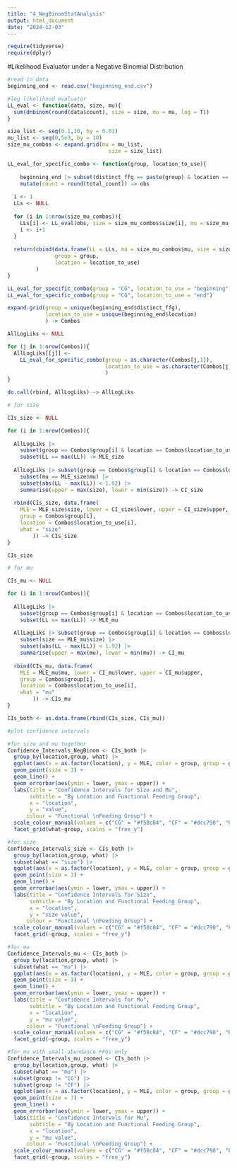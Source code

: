```yaml
---
title: "4_NegBinomStatAnalysis"
output: html_document
date: "2024-12-03"
---
```


```r
require(tidyverse)
require(dplyr)
```

#Likelihood Evaluator under a Negative Binomial Distribution

```r
#read in data 
beginning_end <- read.csv("beginning_end.csv")
```


```r
#log likelihood evaluator
LL_eval <- function(data, size, mu){
  sum(dnbinom(round(data$count), size = size, mu = mu, log = T))
}

size_list <- seq(0.1,10, by = 0.01)
mu_list <- seq(0,5e3, by = 10)
size_mu_combos <- expand.grid(mu = mu_list, 
                                size = size_list)

LL_eval_for_specific_combo <- function(group, location_to_use){
  
    beginning_end |> subset(distinct_ffg == paste(group) & location == paste(location_to_use)) |>
    mutate(count = round(total_count)) -> obs
  
  i <- 1
  LLs <- NULL
  
  for (i in 1:nrow(size_mu_combos)){
    LLs[i] <- LL_eval(obs, size = size_mu_combos$size[i], mu = size_mu_combos$mu[i])
    i <- i+1
  }
  
  return(cbind(data.frame(LL = LLs, mu = size_mu_combos$mu, size = size_mu_combos$size), 
               group = group, 
               location = location_to_use)
         )
}

LL_eval_for_specific_combo(group = "CG", location_to_use = "beginning")
LL_eval_for_specific_combo(group = "CG", location_to_use = "end")

expand.grid(group = unique(beginning_end$distinct_ffg),
            location_to_use = unique(beginning_end$location)
            ) -> Combos

AllLogLiks <- NULL

for (j in 1:nrow(Combos)){
  AllLogLiks[[j]] <-
    LL_eval_for_specific_combo(group = as.character(Combos[j,1]), 
                               location_to_use = as.character(Combos[j,2])
                               )
}

do.call(rbind, AllLogLiks) -> AllLogLiks

# for size 

CIs_size <- NULL

for (i in 1:nrow(Combos)){
  
  AllLogLiks |> 
    subset(group == Combos$group[i] & location == Combos$location_to_use[i]) |>
    subset(LL == max(LL)) -> MLE_size
  
  AllLogLiks |> subset(group == Combos$group[i] & location == Combos$location_to_use[i]) |>
    subset(mu == MLE_size$mu) |>
    subset(abs(LL - max(LL)) < 1.92) |>
    summarise(upper = max(size), lower = min(size)) -> CI_size
  
  rbind(CIs_size, data.frame(
    MLE = MLE_size$size, lower = CI_size$lower, upper = CI_size$upper, 
    group = Combos$group[i], 
    location = Combos$location_to_use[i],
    what = "size"
        )) -> CIs_size
}

CIs_size

# for mu 

CIs_mu <- NULL

for (i in 1:nrow(Combos)){
  
  AllLogLiks |> 
    subset(group == Combos$group[i] & location == Combos$location_to_use[i]) |>
    subset(LL == max(LL)) -> MLE_mu
  
  AllLogLiks |> subset(group == Combos$group[i] & location == Combos$location_to_use[i]) |>
    subset(size == MLE_mu$size) |>
    subset(abs(LL - max(LL)) < 1.92) |>
    summarise(upper = max(mu), lower = min(mu)) -> CI_mu
  
  rbind(CIs_mu, data.frame(
    MLE = MLE_mu$mu, lower = CI_mu$lower, upper = CI_mu$upper, 
    group = Combos$group[i], 
    location = Combos$location_to_use[i],
    what = "mu"
        )) -> CIs_mu
}

CIs_both <- as.data.frame(rbind(CIs_size, CIs_mu))
```

```r
#plot confidence intervals

#for size and mu together 
Confidence_Intervals_NegBinom <- CIs_both |> 
  group_by(location,group, what) |>
  ggplot(aes(x = as.factor(location), y = MLE, color = group, group = group)) + 
  geom_point(size = 3) +
  geom_line() + 
  geom_errorbar(aes(ymin = lower, ymax = upper)) +
  labs(title = "Confidence Intervals for Size and Mu", 
       subtitle = "By Location and Functional Feeding Group",
       x = "location", 
       y = "value", 
      colour = "Functional \nFeeding Group") +
  scale_colour_manual(values = c("CG" = "#f58c84", "CF" = "#dcc790", "PR" = "#65cceb", "SC" = "#c1b1f5", "SH" = "#f3a1df")) +
  facet_grid(what~group, scales = "free_y")

#for size
Confidence_Intervals_size <- CIs_both |> 
  group_by(location,group, what) |>
  subset(what == "size") |>
  ggplot(aes(x = as.factor(location), y = MLE, color = group, group = group)) + 
  geom_point(size = 3) +
  geom_line() + 
  geom_errorbar(aes(ymin = lower, ymax = upper)) +
  labs(title = "Confidence Intervals for Size", 
       subtitle = "By Location and Functional Feeding Group",
       x = "location", 
       y = "size value", 
      colour = "Functional \nFeeding Group") +
  scale_colour_manual(values = c("CG" = "#f58c84", "CF" = "#dcc790", "PR" = "#65cceb", "SC" = "#c1b1f5", "SH" = "#f3a1df")) +
  facet_grid(~group, scales = "free_y")

#for mu
Confidence_Intervals_mu <- CIs_both |> 
  group_by(location,group, what) |>
  subset(what == "mu") |>
  ggplot(aes(x = as.factor(location), y = MLE, color = group, group = group)) + 
  geom_point(size = 3) +
  geom_line() + 
  geom_errorbar(aes(ymin = lower, ymax = upper)) +
  labs(title = "Confidence Intervals for Mu", 
       subtitle = "By Location and Functional Feeding Group",
       x = "location", 
       y = "mu value", 
      colour = "Functional \nFeeding Group") +
  scale_colour_manual(values = c("CG" = "#f58c84", "CF" = "#dcc790", "PR" = "#65cceb", "SC" = "#c1b1f5", "SH" = "#f3a1df")) +
  facet_grid(~group, scales = "free_y")

#for mu with small-abundance FFGs only
Confidence_Intervals_mu_zoomed <- CIs_both |> 
  group_by(location,group, what) |>
  subset(what == "mu") |>
  subset(group != "CG") |>
  subset(group != "CF") |>
  ggplot(aes(x = as.factor(location), y = MLE, color = group, group = group)) + 
  geom_point(size = 3) +
  geom_line() + 
  geom_errorbar(aes(ymin = lower, ymax = upper)) +
  labs(title = "Confidence Intervals for Mu", 
       subtitle = "By Location and Functional Feeding Group",
       x = "location", 
       y = "mu value", 
      colour = "Functional \nFeeding Group") +
  scale_colour_manual(values = c("CG" = "#f58c84", "CF" = "#dcc790", "PR" = "#65cceb", "SC" = "#c1b1f5", "SH" = "#f3a1df")) +
  facet_grid(~group, scales = "free_y")
```

